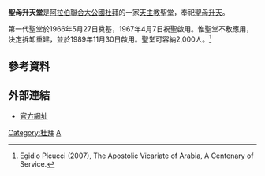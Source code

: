'''聖母升天堂'''是[[阿拉伯聯合大公國|阿拉伯聯合大公國]][[杜拜|杜拜]]的一家[[天主教|天主教]]聖堂，奉祀[[聖母升天|聖母升天]]。

第一代聖堂於1966年5月27日奠基，1967年4月7日祝聖啟用。惟聖堂不敷應用，決定拆卸重建，並於1989年11月30日啟用。聖堂可容納2,000人。<ref>Egidio Picucci (2007), The Apostolic Vicariate of Arabia, A Centenary of Service.</ref>
==參考資料==
{{reflist}}
==外部連結==
*[http://www.saintmarysdubai.org/ 官方網址]
[[Category:杜拜|Category:杜拜]]
[[Category:阿拉伯聯合大公國天主教堂|A]]